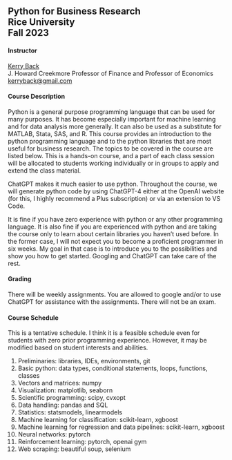 ## Python for Business Research<br>Rice University<br>Fall 2023

#### Instructor

[Kerry Back](http://kerryback.com)
<br>
J. Howard Creekmore Professor of Finance and Professor of Economics<br>
<a href="mailto:kerryback@gmail.com">kerryback@gmail.com</a>

   
#### Course Description   

Python is a general purpose programming language that can be used for many purposes.  It has become especially important for machine learning and for data analysis more generally.  It can also be used as a substitute for MATLAB, Stata, SAS, and R.  This course provides an introduction to the python programming language and to the python
libraries that are most useful for business research.  The topics to be covered in the course are listed below.  This is a hands-on course, and a part of each class session will be allocated to students working individually or in groups to apply and extend the class material.  

ChatGPT makes it much easier to use python.  Throughout the course, we will generate python code by using ChatGPT-4 either at the OpenAI website (for this, I highly recommend a Plus subscription) or via an extension to VS Code.  

It is fine if you have zero experience with python or any other programming language.  It is also fine if you are experienced with python and are taking the course only to learn about certain libraries you haven't used before.  In the former case, I will not expect you to become a proficient programmer in six weeks.  My goal in that case is to introduce you to the possibilities and show you how to get started.  Googling and ChatGPT can take care of the rest.

#### Grading

There will be weekly assignments.  You are allowed to google and/or to use ChatGPT for assistance with the assignments.  There will not be an exam.

#### Course Schedule

This is a tentative schedule.  I think it is a feasible schedule even for students with zero prior programming experience.  However, it may be modified based on student interests and abilities.  

1. Preliminaries: libraries, IDEs, environments, git
2. Basic python: data types, conditional statements, loops, functions, classes
3. Vectors and matrices: numpy
4. Visualization: matplotlib, seaborn
5. Scientific programming: scipy, cvxopt
6. Data handling: pandas and SQL
7. Statistics: statsmodels, linearmodels
8. Machine learning for classification: scikit-learn, xgboost
9. Machine learning for regression and data pipelines: scikit-learn, xgboost
10. Neural networks: pytorch
11. Reinforcement learning: pytorch, openai gym
12. Web scraping: beautiful soup, selenium





